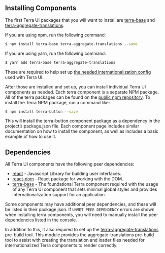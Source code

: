 
## Installing Components

<div className="tui-illustration-grid">
<div className="tui-illustration-grid-col">

The first Terra UI packages that you will want to install are [terra-base](/components/terra-base/base/base) and [terra-aggregate-translations](https://github.com/cerner/terra-aggregate-translations).

If you are using npm, run the following command:

```bash
$ npm install terra-base terra-aggregate-translations --save
```

If you are using yarn, run the following command:

```bash
$ yarn add terra-base terra-aggregate-translations
```

These are required to help set up [the needed internationalization config](/guides/terra-ui/internationalization/internationalization-intro) used with Terra UI.

After those are installed and set up, you can install individual Terra UI components as needed. Each terra component is a separate NPM package. All of the terra packages can be found on the [public npm repository](https://www.npmjs.com/browse/keyword/Terra). To install the Terra NPM package, run a command like:

```bash
$ npm install terra-button --save
```

This will install the terra-button component package as a dependency in the project’s package.json file. Each component page includes similar documentation on how to install the component, as well as includes a basic example of how to use it.

</div>
<div className="tui-illustration-grid-col tui-illustration-grid-col-illustration">
<CreativeExperimentIcon />
</div>
</div>

## Dependencies

<div className="tui-illustration-grid">
<div className="tui-illustration-grid-col">

All Terra UI components have the following peer dependencies:

- [react](https://reactjs.org/docs/react-api.html#overview) - Javascript Library for building user interfaces.
- [react-dom](https://reactjs.org/docs/react-dom.html#overview) - React package for working with the DOM.
- [terra-base](/components/terra-base/base/base) - The foundational Terra component required with the usage of any Terra UI component that sets minimal global styles and provides internationalization support for an application.

Some components may have additional peer dependencies, and these will be listed in their package.json. If `UNMET PEER DEPENDENCY` errors are shown when installing terra components, you will need to manually install the peer dependencies listed in the console.

In addition to this, it also required to set up the [terra-aggregate-translations](https://github.com/cerner/terra-aggregate-translations) pre-build tool. This module provides the aggregate-translations pre-build tool to assist with creating the translation and loader files needed for internationalized Terra components to render correctly.

</div>
<div className="tui-illustration-grid-col tui-illustration-grid-col-illustration">
<ProfessorIcon />
</div>
</div>

